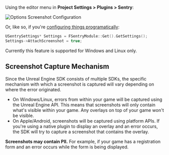 Using the editor menu in **Project Settings > Plugins > Sentry**:

![Options Screenshot Configuration](./img/attach-screenshot-unreal-editor.png)

Or, like so, if you're [configuring things programatically](/platforms/unreal/configuration/options/):

```cpp
USentrySettings* Settings = FSentryModule::Get().GetSettings();
Settings->AttachScreenshot = true;
```

<Note>

Currently this feature is supported for Windows and Linux only.

</Note>

## Screenshot Capture Mechanism

Since the Unreal Engine SDK consists of multiple SDKs, the specific mechanism with which a screenshot is captured will vary depending on where the error originated.

- On Windows/Linux, errors from within your game will be captured using the Unreal Engine API. This means that screenshots will only contain what's visible within your game. Any overlays on top of your game won't be visible.
- On Apple/Android, screenshots will be captured using platform APIs. If you're using a native plugin to display an overlay and an error occurs, the SDK will try to capture a screenshot that contains the overlay.

<Note>

**Screenshots may contain PII.** For example, if your game has a registration form and an error occurs while the form is being displayed.

</Note>
